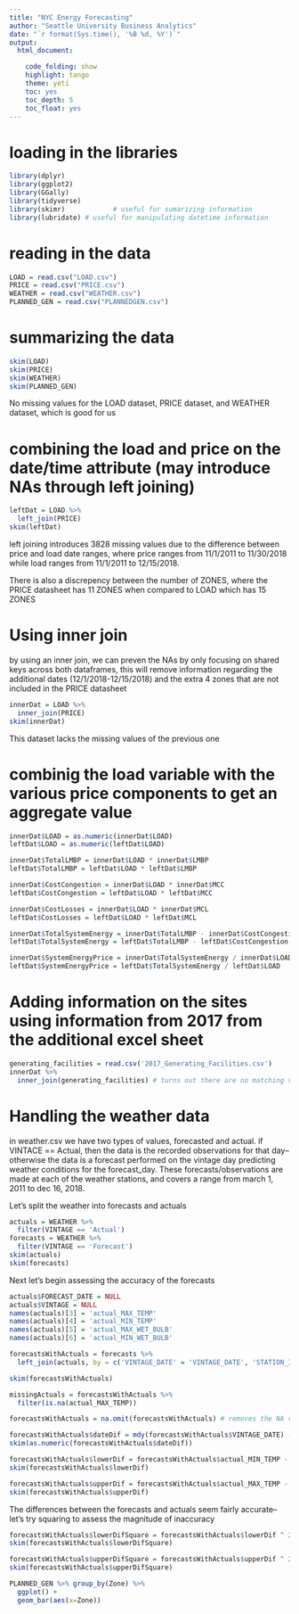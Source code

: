 ```yaml
---
title: "NYC Energy Forecasting"
author: "Seattle University Business Analytics"
date: "`r format(Sys.time(), '%B %d, %Y')`"
output: 
  html_document:

    code_folding: show
    highlight: tango
    theme: yeti
    toc: yes
    toc_depth: 5
    toc_float: yes
---
```

 
# loading in the libraries
```r
library(dplyr)
library(ggplot2)
library(GGally)
library(tidyverse)
library(skimr)            # useful for sumarizing information
library(lubridate) # useful for manipulating datetime information
```

# reading in the data

```r
LOAD = read.csv("LOAD.csv")
PRICE = read.csv("PRICE.csv")
WEATHER = read.csv("WEATHER.csv")
PLANNED_GEN = read.csv("PLANNEDGEN.csv")
```

# summarizing the data

```r
skim(LOAD)
skim(PRICE)
skim(WEATHER)
skim(PLANNED_GEN)
```

No missing values for the LOAD dataset, PRICE dataset, and WEATHER dataset, which is good for us

# combining the load and price on the date/time attribute (may introduce NAs through left joining)

```r
leftDat = LOAD %>% 
  left_join(PRICE)
skim(leftDat)
```

left joining introduces 3828 missing values due to the difference between price and load date ranges, where price ranges from 11/1/2011 to 11/30/2018 while load ranges from 11/1/2011 to 12/15/2018. 

There is also a discrepency between the number of ZONES, where the PRICE datasheet has 11 ZONES when compared to LOAD which has 15 ZONES

# Using inner join

by using an inner join, we can preven the NAs by only focusing on shared keys across both dataframes, this will remove information regarding the additional dates (12/1/2018-12/15/2018) and the extra 4 zones that are not included in the PRICE datasheet

```r
innerDat = LOAD %>% 
  inner_join(PRICE)
skim(innerDat)
```

This dataset lacks the missing values of the previous one

# combinig the load variable with the various price components to get an aggregate value

```r
innerDat$LOAD = as.numeric(innerDat$LOAD)
leftDat$LOAD = as.numeric(leftDat$LOAD)

innerDat$TotalLMBP = innerDat$LOAD * innerDat$LMBP
leftDat$TotalLMBP = leftDat$LOAD * leftDat$LMBP

innerDat$CostCongestion = innerDat$LOAD * innerDat$MCC
leftDat$CostCongestion = leftDat$LOAD * leftDat$MCC

innerDat$CostLosses = innerDat$LOAD * innerDat$MCL
leftDat$CostLosses = leftDat$LOAD * leftDat$MCL

innerDat$TotalSystemEnergy = innerDat$TotalLMBP - innerDat$CostCongestion - innerDat$CostLosses
leftDat$TotalSystemEnergy = leftDat$TotalLMBP - leftDat$CostCongestion - leftDat$CostLosses

innerDat$SystemEnergyPrice = innerDat$TotalSystemEnergy / innerDat$LOAD
leftDat$SystemEnergyPrice = leftDat$TotalSystemEnergy / leftDat$LOAD
```


# Adding information on the sites using information from 2017 from the additional excel sheet

```r
generating_facilities = read.csv('2017_Generating_Facilities.csv')
innerDat %>% 
  inner_join(generating_facilities) # turns out there are no matching values :,(
```

# Handling the weather data

in weather.csv we have two types of values, forecasted and actual. if VINTACE == Actual, then the data is the recorded observations for that day--otherwise the data is a forecast performed on the vintage day predicting weather conditions for the forecast_day. These forecasts/observations are made at each of the weather stations, and covers a range from march 1, 2011 to dec 16, 2018.

Let's split the weather into forecasts and actuals

```r
actuals = WEATHER %>% 
  filter(VINTAGE == 'Actual')
forecasts = WEATHER %>% 
  filter(VINTAGE == 'Forecast')
skim(actuals)
skim(forecasts)
```


Next let's begin assessing the accuracy of the forecasts

```r
actuals$FORECAST_DATE = NULL
actuals$VINTAGE = NULL
names(actuals)[3] = 'actual_MAX_TEMP'
names(actuals)[4] = 'actual_MIN_TEMP'
names(actuals)[5] = 'actual_MAX_WET_BULB'
names(actuals)[6] = 'actual_MIN_WET_BULB'

forecastsWithActuals = forecasts %>% 
  left_join(actuals, by = c('VINTAGE_DATE' = 'VINTAGE_DATE', 'STATION_ID' = 'STATION_ID'))

skim(forecastsWithActuals)

missingActuals = forecastsWithActuals %>% 
  filter(is.na(actual_MAX_TEMP))

forecastsWithActuals = na.omit(forecastsWithActuals) # removes the NA values

forecastsWithActuals$dateDif = mdy(forecastsWithActuals$VINTAGE_DATE) - mdy(forecastsWithActuals$FORECAST_DATE) # calculates days-out form forecast
skim(as.numeric(forecastsWithActuals$dateDif))

forecastsWithActuals$lowerDif = forecastsWithActuals$actual_MIN_TEMP - forecastsWithActuals$MIN_TEMP
skim(forecastsWithActuals$lowerDif)

forecastsWithActuals$upperDif = forecastsWithActuals$actual_MAX_TEMP - forecastsWithActuals$MAX_TEMP
skim(forecastsWithActuals$upperDif)
```

The differences between the forecasts and actuals seem fairly accurate--let's try squaring to assess the magnitude of inaccuracy

```r
forecastsWithActuals$lowerDifSquare = forecastsWithActuals$lowerDif ^ 2
skim(forecastsWithActuals$lowerDifSquare)

forecastsWithActuals$upperDifSquare = forecastsWithActuals$upperDif ^ 2
skim(forecastsWithActuals$upperDifSquare)

```



```r

PLANNED_GEN %>% group_by(Zone) %>%
  ggplot() +
  geom_bar(aes(x=Zone))
```


